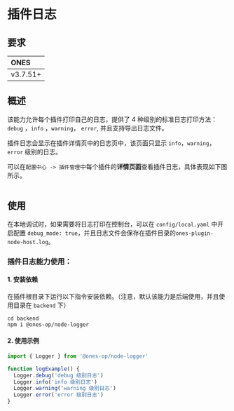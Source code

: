
# 插件日志

## 要求

| **ONES** |
| :------- |
| v3.7.51+ |

## 概述

该能力允许每个插件打印自己的日志，提供了 4 种级别的标准日志打印方法： `debug` ，`info` ，`warning`， `error`, 并且支持导出日志文件。

插件日志会显示在插件详情页中的日志页中，该页面只显示 `info`，`warning`，`error` 级别的日志。

可以在`配置中心 -> 插件管理`中每个插件的**详情页面**查看插件日志，具体表现如下图所示。

<Image img={pluginLog1} />

## 使用

在本地调试时，如果需要将日志打印在控制台，可以在 `config/local.yaml` 中开启配置 `debug_mode: true`，并且日志文件会保存在插件目录的`ones-plugin-node-host.log`。

### 插件日志能力使用：

#### 1. 安装依赖

在插件根目录下运行以下指令安装依赖。（注意，默认该能力是后端使用，并且使用目录在 `backend` 下）

```shell
cd backend
npm i @ones-op/node-logger
```

#### 2. 使用示例

```javascript
import { Logger } from '@ones-op/node-logger'

function logExample() {
  Logger.debug('debug 级别日志')
  Logger.info('info 级别日志')
  Logger.warning('warning 级别日志')
  Logger.error('error 级别日志')
}
```
